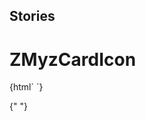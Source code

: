 
## Stories

<Meta title="Myz/MyzCard/ZMyzCardIcon" component="z-myz-card-icon" />

# ZMyzCardIcon

<Preview>
  <Story name="z-myz-card-alert">
    {html` <z-myz-card-icon
      icon="${text("icon", "book-minus")}"
      isdisabled="${boolean("isdisabled", true)}"
    />`}
  </Story>
</Preview>

{" "}
<Props of="z-myz-card-icon" />
